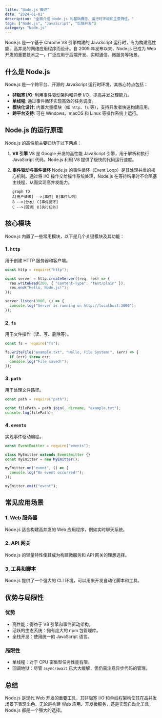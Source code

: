 ```yaml
---
title: "Node.js 概述"
date: "2024-01-01"
description: "全面介绍 Node.js 的基础概念、运行时环境和主要特性。"
tags: ["Node.js", "JavaScript", "后端开发"]
category: "Node.js"
---
```


Node.js 是一个基于 Chrome V8 引擎构建的 JavaScript 运行时，专为构建高性能、高并发的网络应用程序而设计。自 2009 年发布以来，Node.js 已成为 Web 开发的重要技术之一，广泛应用于后端开发、实时通信、微服务等场景。

## 什么是 Node.js

Node.js 是一个跨平台、开源的 JavaScript 运行时环境，其核心特点包括：

- **非阻塞 I/O**: 利用事件驱动架构和异步 I/O，提高并发处理能力。
- **单线程**: 通过事件循环实现高效的任务调度。
- **模块化设计**: 内置大量模块（如 `http`、`fs` 等），支持开发者快速构建应用。
- **跨平台支持**: 可在 Windows、macOS 和 Linux 等操作系统上运行。

## Node.js 的运行原理

Node.js 的高性能主要归功于以下两点：

1. **V8 引擎**
   V8 是 Google 开发的高性能 JavaScript 引擎，用于解析和执行 JavaScript 代码。Node.js 利用 V8 提供了极快的代码运行速度。

2. **事件驱动与事件循环**
   Node.js 的事件循环（Event Loop）是其处理并发的核心机制。通过将 I/O 操作交给操作系统处理，Node.js 在等待结果时不会阻塞主线程，从而实现高并发能力。

   ```mermaid
   graph TD
   A[用户请求] -->|事件| B[事件队列]
   B -->|分发| C[事件循环]
   C -->|回调| D[执行任务]
   ```

## 核心模块

Node.js 内置了一些常用模块，以下是几个关键模块及其功能：

### 1. `http`

用于创建 HTTP 服务器和客户端。

```javascript
const http = require("http");

const server = http.createServer((req, res) => {
  res.writeHead(200, { "Content-Type": "text/plain" });
  res.end("Hello, Node.js!");
});

server.listen(3000, () => {
  console.log("Server is running on http://localhost:3000");
});
```

### 2. `fs`

用于文件操作（读、写、删除等）。

```javascript
const fs = require("fs");

fs.writeFile("example.txt", "Hello, File System!", (err) => {
  if (err) throw err;
  console.log("File saved!");
});
```

### 3. `path`

用于处理文件路径。

```javascript
const path = require("path");

const filePath = path.join(__dirname, "example.txt");
console.log(filePath);
```

### 4. `events`

实现事件驱动编程。

```javascript
const EventEmitter = require("events");

class MyEmitter extends EventEmitter {}
const myEmitter = new MyEmitter();

myEmitter.on("event", () => {
  console.log("An event occurred!");
});

myEmitter.emit("event");
```

## 常见应用场景

### 1. Web 服务器

Node.js 适合构建高并发的 Web 应用程序，例如实时聊天系统。

### 2. API 网关

Node.js 的轻量特性使其成为构建微服务和 API 网关的理想选择。

### 3. 工具和脚本

Node.js 提供了一个强大的 CLI 环境，可以用来开发自动化脚本和工具。

## 优势与局限性

### 优势

- 高性能：得益于 V8 引擎和事件驱动架构。
- 活跃的生态系统：拥有庞大的 npm 包管理库。
- 全栈开发：使用统一的 JavaScript 语言。

### 局限性

- 单线程：对于 CPU 密集型任务性能有限。
- 回调地狱：尽管 `async/await` 已大大缓解，但仍需注意异步代码的管理。

## 总结

Node.js 是现代 Web 开发的重要工具，其非阻塞 I/O 和单线程架构使其在高并发场景下表现出色。无论是构建 Web 应用、开发微服务，还是实现自动化工具，Node.js 都是一个强大的选择。